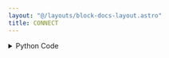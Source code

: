 ```yaml
---
layout: "@/layouts/block-docs-layout.astro"
title: CONNECT
---
```



<PythonDocsDisplay docstring={docstring} />

<details>
<summary>Python Code</summary>
```python
from flojoy import TextBlob, flojoy
from PYTHON.utils.mecademic_state.mecademic_state import add_handle, init_handle_map


@flojoy(deps={"mecademicpy": "1.4.0"})
def CONNECT(ip_address: str) -> TextBlob:
    """
    The CONNECT node establishes a connection to the Mecademic robot arm via its API.

    Parameters
    ----------
    ip_address : str
        The IP address of the robot arm.

    Returns
    -------
    String
       The IP address of the robot arm.
    """
    init_handle_map(allow_reinit=True)
    add_handle(ip_address)
    return TextBlob(text_blob=ip_address)

```
[Find this Flojoy Block on GitHub](https://github.com/flojoy-ai/blocks/blob/main/blocks/IO/ROBOTICS/ARMS/MECADEMIC/CONNECT/CONNECT.py)
</details>

## Example

<GetHelpWidget />

<AppDisplay app={app} blockName="CONNECT" client:visible />

In this example, the `CONNECT` node establishes a connection with the MECADEMIC MECA500 robot arm. 

The node takes in the IP address of the robot arm as an input. It initializes the handle map and adds a handle for the given IP address. 

Upon successful connection, the node returns the IP address, confirming that the robot arm is now connected and ready for further operations.

The `CONNECT` node is used at the beginning of a workflow to ensure that a connection is established before any other operations are carried out.

